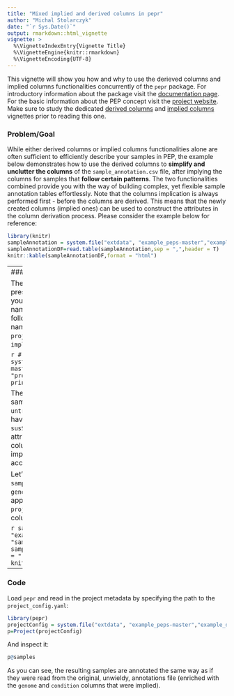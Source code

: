 ```yaml
---
title: "Mixed implied and derived columns in pepr"
author: "Michal Stolarczyk"
date: "`r Sys.Date()`"
output: rmarkdown::html_vignette
vignette: >
  %\VignetteIndexEntry{Vignette Title}
  %\VignetteEngine{knitr::rmarkdown}
  %\VignetteEncoding{UTF-8}
---
```


This vignette will show you how and why to use the derieved columns and implied columns functionalities concurrently of the `pepr` package. For introductory information about the package visit the [documentation page](http://code.databio.org/pepr/index.html). For the basic information about the PEP concept visit the [project website](https://pepkit.github.io/). Make sure to study the dedicated [derived columns](./derivedColumns.Rmd) and [implied columns](./impliedColumns.Rmd) vignettes prior to reading this one.

### Problem/Goal
While either derived columns or implied columns functionalities alone are often sufficient to efficiently describe your samples in PEP, the example below demonstrates how to use the derived columns to **simplify and unclutter the columns** of the `sample_annotation.csv` file, after implying the columns for samples that **follow certain patterns**. The two functionalities combined provide you with the way of building complex, yet flexible sample annotation tables effortlessly. Note that the columns implication is always performed first - before the columns are derived. This means that the newly created columns (implied ones) can be used to construct the attributes in the column derivation process. Please consider the example below for reference:

```r
library(knitr)
sampleAnnotation = system.file("extdata", "example_peps-master","example_derived_implied", "sample_annotation_pre.csv", package="pepr")
sampleAnnotationDF=read.table(sampleAnnotation,sep = ",",header = T)
knitr::kable(sampleAnnotationDF,format = "html") 
```
----
### Solution

The specification of detailed file paths/names (as presented above) is cumbersome. In order to make your life easier just find the patterns that the file names in `file_path` column of `sample_annotation.csv` follow, imply needed attributes and derive the file names. This multi step process is orchestrated by the `project_config.yaml` file via the `derived_columns` and `implied_columns` sections:

```r
# FILE
library(pepr)
project_config = system.file("extdata", "example_peps-master","example_derived_implied", "project_config.yaml", package="pepr")
printNestedList(yaml::read_yaml(project_config))
```

The `*_untreated` files are clearly associated with the samples that are labeled with `time` 0. Therefore the `untreated` attribute is implied for the samples which have 0 in the `time` columns. Similarly, the codes `susScr11` and `xenTro9` are associated with the attributes in the `oragnism` column. Therefore, the column `condion` that consists of those two codes is implied from the attributes in the `organism` column according to the `project_config.yaml`. 

Let's introduce a few modifications to the original `sample_annotation.csv` file to imply the columns `genome` and `condition` and subsequently map the appropriate data sources from the `project_config.yaml` with attributes in the derived column - `[file_path]`:

```r
sampleAnnotation = system.file("extdata", "example_peps-master","example_derived_implied", "sample_annotation.csv", package="pepr")
sampleAnnotationDF=read.table(sampleAnnotation,sep = ",",header = T)
knitr::kable(sampleAnnotationDF,format = "html") 
```

----
### Code
Load `pepr` and read in the project metadata by specifying the path to the `project_config.yaml`:

```r
library(pepr)
projectConfig = system.file("extdata", "example_peps-master","example_derived_implied", "project_config.yaml", package="pepr")
p=Project(projectConfig)
```

And inspect it:

```r
p@samples
```

As you can see, the resulting samples are annotated the same way as if they were read from the original, unwieldy, annotations file (enriched with the `genome` and `condition` columns that were implied).



